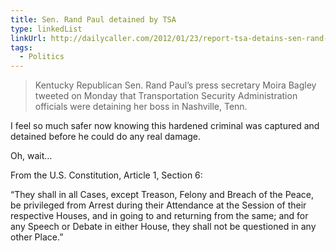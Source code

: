 ```yaml
---
title: Sen. Rand Paul detained by TSA
type: linkedList
linkUrl: http://dailycaller.com/2012/01/23/report-tsa-detains-sen-rand-paul-in-nashville/
tags:
  - Politics
---
```


> Kentucky Republican Sen. Rand Paul’s press secretary Moira Bagley tweeted on Monday that Transportation Security Administration officials were detaining her boss in Nashville, Tenn.

I feel so much safer now knowing this hardened criminal was captured and detained before he could do any real damage.

Oh, wait…

From the U.S. Constitution, Article 1, Section 6:

“They shall in all Cases, except Treason, Felony and Breach of the Peace, be privileged from Arrest during their Attendance at the Session of their respective Houses, and in going to and returning from the same; and for any Speech or Debate in either House, they shall not be questioned in any other Place.”
